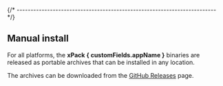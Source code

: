 
{/* ------------------------------------------------------------------------ */}

## Manual install

For all platforms, the **xPack { customFields.appName }** binaries are released as portable
archives that can be installed in any location.

The archives can be downloaded from the
<a href="https://github.com/xpack-dev-tools/{ customFields.appLcName }-xpack/releases/">GitHub Releases</a>
page.
